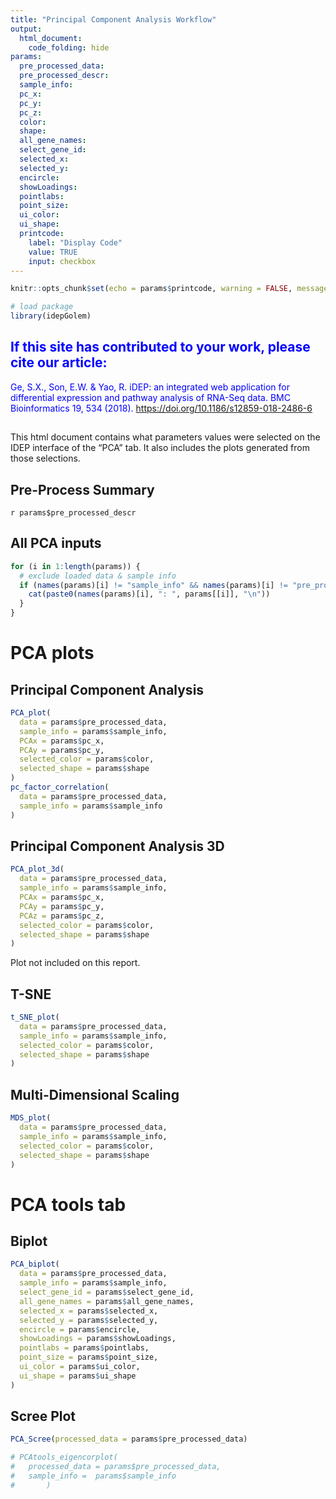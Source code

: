 ```yaml
---
title: "Principal Component Analysis Workflow"
output: 
  html_document:
    code_folding: hide
params:
  pre_processed_data:
  pre_processed_descr:
  sample_info:
  pc_x:
  pc_y:
  pc_z:
  color:
  shape:
  all_gene_names:
  select_gene_id:
  selected_x:
  selected_y:
  encircle:
  showLoadings:
  pointlabs:
  point_size:
  ui_color:
  ui_shape:
  printcode:
    label: "Display Code"
    value: TRUE
    input: checkbox
---
```


```r
knitr::opts_chunk$set(echo = params$printcode, warning = FALSE, message = FALSE)
```


```r
# load package
library(idepGolem)
```

<!-- This document cannot be knit directly from R studio -->
<div>

::: {style="color: Blue"}
## If this site has contributed to your work, please cite our article:

Ge, S.X., Son, E.W. & Yao, R. iDEP: an integrated web application for differential expression and pathway analysis of RNA-Seq data. BMC Bioinformatics 19, 534 (2018). <https://doi.org/10.1186/s12859-018-2486-6>
:::

## 

</div>

This html document contains what parameters values were selected on the IDEP interface of the "PCA" tab. It also includes the plots generated from those selections.

## Pre-Process Summary
`r params$pre_processed_descr`

## All PCA inputs
```r
for (i in 1:length(params)) {
  # exclude loaded data & sample info
  if (names(params)[i] != "sample_info" && names(params)[i] != "pre_processed_data" && names(params)[i] != "all_gene_names") {
    cat(paste0(names(params)[i], ": ", params[[i]], "\n"))
  }
}
```


# PCA plots

## Principal Component Analysis
```r
PCA_plot(
  data = params$pre_processed_data,
  sample_info = params$sample_info,
  PCAx = params$pc_x,
  PCAy = params$pc_y,
  selected_color = params$color,
  selected_shape = params$shape
)
pc_factor_correlation(
  data = params$pre_processed_data,
  sample_info = params$sample_info
)
```

## Principal Component Analysis 3D
```r
PCA_plot_3d(
  data = params$pre_processed_data,
  sample_info = params$sample_info,
  PCAx = params$pc_x,
  PCAy = params$pc_y,
  PCAz = params$pc_z,
  selected_color = params$color,
  selected_shape = params$shape
)
```
Plot not included on this report.

## T-SNE
```r
t_SNE_plot(
  data = params$pre_processed_data,
  sample_info = params$sample_info,
  selected_color = params$color,
  selected_shape = params$shape
)
```

## Multi-Dimensional Scaling
```r
MDS_plot(
  data = params$pre_processed_data,
  sample_info = params$sample_info,
  selected_color = params$color,
  selected_shape = params$shape
)
```


# PCA tools tab

## Biplot
```r
PCA_biplot(
  data = params$pre_processed_data,
  sample_info = params$sample_info,
  select_gene_id = params$select_gene_id,
  all_gene_names = params$all_gene_names,
  selected_x = params$selected_x,
  selected_y = params$selected_y,
  encircle = params$encircle,
  showLoadings = params$showLoadings,
  pointlabs = params$pointlabs,
  point_size = params$point_size,
  ui_color = params$ui_color,
  ui_shape = params$ui_shape
)
```

## Scree Plot
```r
PCA_Scree(processed_data = params$pre_processed_data)
```

<!--# Eigenvalue Correlation-->
```r
# PCAtools_eigencorplot(
#   processed_data = params$pre_processed_data,
#   sample_info =  params$sample_info
#       )
```

